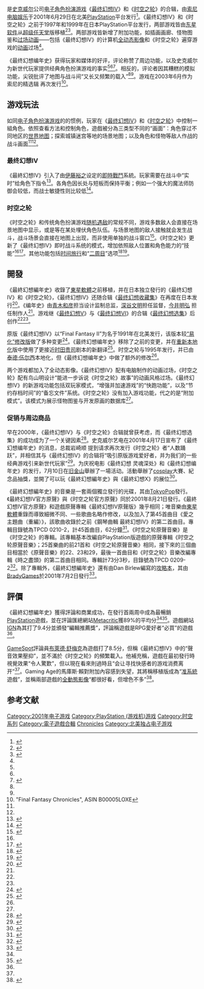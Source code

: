 {{NoteTA
| G1=Games
| G2=Square Enix
}}
{{not|最终幻想水晶编年史系列}}
{{Infobox video game
| title=最终幻想编年史
| english = Final Fantasy Chronicles
| image = File:ffcbox.jpg
| developer = [[Tose|Tose]]
| publisher = [[史克威尔|史克威尔]]
| series = [[最终幻想系列|最终幻想系列]]<br />[[时空系列|时空系列]]
| platforms = [[PlayStation|PlayStation]]
| released = {{vgrelease|NA|2001年6月29日<ref name="releasedate" />}}
| genre = [[电子角色扮演游戏|角色扮演]]（RPG）
| modes = [[单人电子游戏|单人]]、[[多人电子游戏|多人]]<ref name="official">{{cite web | author=N/A | title=FINAL FANTASY CHRONICLES | url=http://na.square-enix.com/games/FFC/ | work=[http://na.square-enix.com/ Square Enix North America] | accessdate=2007-06-02 | archive-date=2007-05-21 | archive-url=https://web.archive.org/web/20070521171101/http://na.square-enix.com/games/FFC/ | dead-url=no }}</ref>
}}

{{vgname|最终幻想编年史|en=Final Fantasy Chronicles}}是[[史克威尔|史克威尔]]公司[[电子角色扮演游戏|电子角色扮演游戏]]《[[最终幻想IV|最终幻想IV]]》和《[[时空之轮|时空之轮]]》的合辑，由[[索尼电脑娱乐|索尼电脑娱乐]]于2001年6月29日在北美[[PlayStation|PlayStation]]平台发行<ref name="releasedate">{{cite web | title=Final Fantasy Chronicles | url=http://www.gamespot.com/ps/rpg/finalfantasychronicles/tech_info.html?om_act=convert&om_clk=stats&tag=stats;techinfo | work=[http://www.gamespot.com/ GameSpot] | accessdate=2008-06-29 | archive-date=2009-02-20 | archive-url=https://web.archive.org/web/20090220065859/http://www.gamespot.com/ps/rpg/finalfantasychronicles/tech_info.html?om_act=convert&om_clk=stats&tag=stats%3Btechinfo | dead-url=no }}</ref>。《最终幻想IV》和《时空之轮》之前于1997年和1999年在日本PlayStation平台发行，两部游戏皆由[[东星软件|东星软件]]从[[超级任天堂|超级任天堂]]版移植<ref name="releasedateCT">{{cite web | title=Chrono Trigger for PS | url=http://www.gamespot.com/ps/rpg/chronotrigger/index.html?q=Chrono%20Trigger | work=[http://www.gamespot.com/ GameSpot] | accessdate=2007-03-03 | archive-date=2007-09-30 | archive-url=https://web.archive.org/web/20070930133222/http://www.gamespot.com/ps/rpg/chronotrigger/index.html?q=Chrono%20Trigger | dead-url=no }}</ref><ref name="releasedateFF4">{{cite web | title=Final Fantasy IV for PS | url=http://www.gamespot.com/ps/rpg/finalfantasy4/index.html?q=Final%20Fantasy%20IV | work=[http://www.gamespot.com/ GameSpot] | accessdate=2007-03-03 | archive-date=2007-09-29 | archive-url=https://web.archive.org/web/20070929164427/http://www.gamespot.com/ps/rpg/finalfantasy4/index.html?q=Final%20Fantasy%20IV | dead-url=no }}</ref>。两部游戏皆新增了附加功能，如插画画廊、怪物图鉴和[[过场动画|过场动画]]——包括《最终幻想IV》的计算机[[全动态影像|全动态影像]]和《时空之轮》遍穿游戏的[[动画|动画]]过场<ref name="IGN" />。

《最终幻想编年史》获得玩家和媒体的好评，评论称赞了周边功能，以及史克威尔为新世代玩家提供经典角色扮演游戏的事实<ref name="IGN" /><ref name="Spot" /><ref name="loadtime">{{Cite book | year=2001 | title=Official U.S. PlayStation Magazine August 2001; issue 47 | editor=Kennedy, Sam | page=107 | publisher=Ziff Davis Media Inc.}}</ref>。相反的，评论者因其糟糕的模拟功能，尖锐批评了地图与战斗间“又长又频繁的载入”<ref name="Spot" /><ref name="loadtime" />。游戏在2003年6月作为索尼的精选辑<!-- [[Greatest_Hits|Greatest Hits]] -->再次发行<ref>"Final Fantasy Chronicles", ASIN B00005LOXE</ref>。

== 游戏玩法 ==

如同[[电子角色扮演游戏|电子角色扮演游戏]]的的惯例，玩家在《[[最终幻想IV|最终幻想IV]]》和《[[时空之轮|时空之轮]]》中控制一組角色。依照查看方法和控制角色，遊戲被分為三类型不同的“画面”：角色穿过不同地区的[[overworld|世界地图]]；探索城镇迷宫等地的场景地图；以及角色和怪物等敌人作战的战斗画面<ref name="iiinstructions" /><ref name="npreview2" />。

=== 最终幻想IV ===
{{main|最终幻想IV#遊戲玩法|l1=《最終幻想IV》的遊戲玩法}}

《最終幻想IV》引入了由[[伊藤裕之|伊藤裕之]]设定的[[即時戰鬥|即時戰鬥]]系統。玩家需要在战斗中“实时”给角色下指令<ref name="gafreview">{{cite web | author=Johnson, Robert | title=Final Fantasy IV Review | date=2003-04-28 | url=http://www.gamesarefun.com/gamesdb/review.php?reviewid=197 | publisher=GamesAreFun | accessdate=2006-09-10 | archive-date=2006-09-03 | archive-url=https://web.archive.org/web/20060903123650/http://www.gamesarefun.com/gamesdb/review.php?reviewid=197 | dead-url=no }}</ref>。各角色因长处与短板而保持平衡；例如一个强大的魔法师防御会较低，而战士敏捷性则比较低<ref name="iiinstructions">{{cite book | year=1991 | editor=Square Co., Ltd. | title=Final Fantasy II instruction manual | page=74 | publisher=Square Co., Ltd. | id=SFS-F4-USA-1}}</ref>。

=== 时空之轮 ===
{{main|时空之轮#游戏玩法|l1=《时空之轮》的游戏玩法}}

《时空之轮》和传统角色扮演游戏[[随机遇敌|随机遇敌]]的常规不同，游戏多数敌人会直接在场景地图中显示，或是等在某处埋伏角色队伍。与场景地图的敌人接触就会发生战斗，战斗场景会直接在地图上出现，而非使用单独的战斗窗口<ref name="npreview2">{{Cite journal |volume=74 |journal=[[Nintendo_Power|Nintendo Power]] |title=Epic Center: Chrono Trigger |pages=53|date=July 1995}}</ref>。《时空之轮》更新了《最终幻想IV》即时战斗系统的模式，增加依照敌人位置和角色能力的“技能”<ref name="npreview2" /><ref name="Battle 2.0">{{cite video game | title =Chrono Trigger | developer =Square Co., Ltd. | publisher =Square Soft, Inc. | date=1995-08-22 | platform =Super Nintendo Entertainment System | quote='''Menu screen:''' Active Time Battle 2.0}}</ref>。其他功能包括[[时间旅行|时间旅行]]和“[[二周目|二周目]]”选项<ref name="nppreview">{{Cite journal| volume=73 |journal=[[Nintendo_Power|Nintendo Power]] |title=Chrono Trigger: A New Standard for RPGs | pages=37|date=June 1995}}</ref><ref name="dsultimania">{{cite book | year=2009 | editor=Studio BentStuff | title=Chrono Trigger Ultimania | pages=581 | language=ja | publisher=Square Enix | url=http://www.chronocompendium.com/Term/Supporting_Material_Translation.html#Chrono_Trigger_Ultimania | isbn=978-4-7575-2469-9 | access-date=2013-10-12 | archive-date=2010-11-19 | archive-url=https://web.archive.org/web/20101119231921/http://chronocompendium.com/Term/Supporting_Material_Translation.html#Chrono_Trigger_Ultimania | dead-url=no }}</ref>。

== 開發 ==

《最終幻想編年史》收錄了[[東星軟體|東星軟體]]之前移植，并在日本独立發行的《最终幻想IV》和《时空之轮》，《最终幻想IV》还随合辑《[[最终幻想收藏集|最终幻想收藏集]]》在再度在日本发行<ref name="releasedateffcc">{{cite web | title=Final Fantasy Collection | url=http://www.gamespot.com/ps/rpg/finalfantasycollection/index.html | work=[http://www.gamespot.com/ GameSpot] | accessdate=2007-03-09 | archive-date=2007-04-01 | archive-url=https://web.archive.org/web/20070401134716/http://www.gamespot.com/ps/rpg/finalfantasycollection/index.html | dead-url=no }}</ref>。《编年史》由[[青木和彦|青木和彦]]担当设计监制总监，[[深谷文明|深谷文明]]担任监督，[[今井明弘|今井明弘]]<!-- いまいあきひろ -->担任制作人<ref name="Chronicles" />。游戏继《[[最终幻想V|最终幻想V]]》与《[[最终幻想VI|最终幻想VI]]》的合辑《[[最终幻想选集|最终幻想选集]]》后创作<ref name="Spot" /><ref name="Anth" />。

原版《最终幻想IV》以“Final Fantasy II”为名于1991年在北美发行，该版本较[[最终幻想IV#北美本地化|“易化”修改版]]做了多种变更<ref name="ffcompendium-translation">{{cite web | author=Kelley, Ian | title=FF4j/FF4j Easytype Changes FAQ | url=http://www.ffcompendium.com/h/faqs/ff4versions.txt | work=[http://www.ffcompendium.com/ FFCompendium] | accessdate=2006-09-12 | archive-date=2006-05-29 | archive-url=https://web.archive.org/web/20060529144817/http://www.ffcompendium.com/h/faqs/ff4versions.txt | dead-url=no }}</ref>。《最终幻想编年史》移除了之前的变更，并在[[本地化|重新本地化]]版中使用了更接近[[时田贵司|时田贵司]]剧本的新翻译<ref name="Chronicles">{{cite book | year=2001 | editor=Square Enix staff | title=Final Fantasy Chronicles instruction manual | page=54 | publisher=Square Enix | id=SLUS-01360}}</ref>。时空之轮与1995年发行，并已由[[泰德·伍尔西|泰德·伍尔西]]本地化，但《最终幻想编年史》中做了额外的修改<ref name="Spot" />。

两个游戏都加入了全动态影像。《最终幻想IV》配有电脑制作的动画过场，《时空之轮》配有鸟山明设计“能进一步诉说《时空之轮》故事”的动画风格过场。《最终幻想IV》的新游戏功能包括双玩家模式，“增强并加速游戏”的“快跑功能”，以及“节约存档时间”的“备忘文件”系统。《时空之轮》没有加入游戏功能，代之的是“附加模式”。该模式为展示怪物图鉴与开发原画的数据库<ref name="official" />。

=== 促销与周边商品 ===
{{see also|最终幻想IV的音乐|时空之轮的音乐}}

早在2000年，《最终幻想IV》与《时空之轮》合辑就曾获考虑，而《最终幻想选集》的成功成为了一个关键因素<ref name="Anth">{{cite web | author=Wanlin, Matthew | title=Classic Square Titles to be Ported to the PlayStation? | url=http://www.rpgamer.com/news/Q4-2000/121900a.html | work=[http://www.rpgamer.com/ RPGamer] | accessdate=2007-07-02 | deadurl=yes | archiveurl=https://www.webcitation.org/67Euh35il?url=http://www.rpgamer.com/news/Q4-2000/121900a.html | archivedate=2012年4月27日 }}</ref>。史克威尔艺电在2001年4月17日宣布了《最终幻想编年史》的消息，总裁岩崎顺<!-- いわさきじゅん -->提到请求再次发行《时空之轮》者“人数踊跃”，并相信其与《最终幻想IV》的合辑将“吸引原版游戏爱好者，并为我们的一些经典游戏引来新世代玩家”<ref>{{cite web | author=IGN staff | title=Chrono Trigger and FF IV Confirmed for US Release | url=http://psx.ign.com/articles/093/093510p1.html | work=[http://psx.ign.com/ IGN PlayStation] | accessdate=2007-07-02 | archive-date=2007-06-30 | archive-url=https://web.archive.org/web/20070630204418/http://psx.ign.com/articles/093/093510p1.html | dead-url=no }}</ref>。为庆祝电影《最终幻想 灵魂深处》和《最终幻想编年史》的发行，7月10日在[[旧金山|旧金山]]舉辦了一場活动。活動舉辦了[[cosplay|cosplay]]大賽、紀念品抽獎，並開了可以玩《最終幻想編年史》與《最終幻想X》的展位<ref>{{cite web | author=Ahmed, Shahed | title=Final Fantasy fan day | url=http://www.gamespot.com/ps/rpg/finalfantasychronicles/news.html?sid=2779055 | work=[http://www.gamespot.com/ GameSpot] | accessdate=2007-07-02 | archive-date=2007-09-30 | archive-url=https://web.archive.org/web/20070930013440/http://www.gamespot.com/ps/rpg/finalfantasychronicles/news.html?sid=2779055 | dead-url=no }}</ref>。

《最終幻想編年史》的音樂是一套兩個獨立發行的光碟，其由[[TokyoPop|TokyoPop]]發行。《最終幻想IV官方原聲》與《时空之轮官方原聲》同於2001年8月21日發行。《最終幻想IV官方原聲》和遊戲原聲專輯《最終幻想IV原聲版》幾乎相同；唯音樂由[[東星軟體|東星軟體]]重錄而導致細微不同、一些歌曲名略作修改，以及加入了第45首曲目《愛之主題曲（重編）》，該歌曲收錄於之前《鋼琴曲輯 最終幻想IV》的第二首曲目。專輯目錄號為TPCD 0210-2，計45首曲目，62分鐘<ref name="SEMOFFCinfo">{{cite web | author=Square Enix Music Online | title=Final Fantasy IV Official Soundtrack: Music from Final Fantasy Chronicles - Album Information | url=http://www.squareenixmusic.com/albums/f/ff4official.shtml | work=Square Enix Music | accessdate=2008-02-23 | archive-date=2012-09-15 | archive-url=https://web.archive.org/web/20120915160903/http://www.squareenixmusic.com/albums/f/ff4official.shtml | dead-url=no }}</ref>。《时空之轮原聲音樂》是《时空之轮》的專輯。該專輯基本改編自PlayStation版遊戲的原聲專輯《时空之轮原聲音樂》；25首樂曲的前21首和《时空之轮原聲音樂》相同，接下來的三個曲目相當於《原聲音樂》的22、23和29，最後一首曲目和《时空之轮》音樂改編專輯《時之盡頭》的第二首曲目相同。專輯計73分3秒，目錄號為TPCD 0209-2<ref name="RPGFCTFFC">{{cite web|url=http://www.rpgfan.com/soundtracks/ctchronicles/index.html|title=Chrono Trigger Official Soundtrack: Music From Final Fantasy Chronicles|publisher=RPGFan|author=Gann, Patrick|date=2006-10-05|accessdate=2009-04-23|archive-date=2009-02-21|archive-url=https://web.archive.org/web/20090221153844/http://rpgfan.com/soundtracks/ctchronicles/index.html|dead-url=no}}</ref>。除了專輯外，《最終幻想編年史》還有由Dan Birlew編寫的[[攻略本|攻略本]]，其由[[BradyGames|BradyGames]]於2001年7月2日發行<ref>{{cite book|last=Birlew|first=Dan|title=Final Fantasy Chronicles Official Strategy Guide|publisher=[[BradyGames|BradyGames]]|date=2001-07-02|isbn=0-7440-0073-4}}</ref>。

== 評價 ==

{{VG Reviews
| GamePro = 5/5<ref name="Pro">{{cite web|last="UNCLEDUST" |url=http://www.gamepro.com/article/reviews/14924/final-fantasy-chronicles-final-fantasy-iv/ |title=Review: Final Fantasy Chronicles for PlayStation on Gamepro.com. |publisher=[[GamePro|GamePro]] |date=2001-06-26 |accessdate=2008-06-29 |archiveurl=https://web.archive.org/web/20080919061146/http://www.gamepro.com/article/reviews/14924/final-fantasy-chronicles-final-fantasy-iv/ |archivedate=2008-09-19 |deadurl=yes }}</ref>
| GSpot = 9/10<ref name="Spot">{{cite web|last=Shoemaker|first=Brad|url=http://www.gamespot.com/ps/rpg/finalfantasychronicles/review.html|title=Final Fantasy Chronicles for PlayStation Review - PlayStation Final Fantasy Chronicles Review|publisher=[[Gamespot|Gamespot]]|pages=1–2|date=2001-07-06|accessdate=2008-06-29|archive-date=2008-12-07|archive-url=https://web.archive.org/web/20081207233645/http://www.gamespot.com/ps/rpg/finalfantasychronicles/review.html|dead-url=no}}</ref>
| IGN = 9.4/10<ref name="IGN">{{cite web |last=IGN Staff |url=http://psx.ign.com/articles/166/166322p1.html |title=IGN: Final Fantasy Chronicles Review |publisher=[[IGN.com|IGN.com]] |date=2001-07-18 |accessdate=2008-06-29 |deadurl=yes |archiveurl=https://www.webcitation.org/60eLEcdUY?url=http://psx.ign.com/articles/166/166322p1.html |archivedate=2011-08-03 }}</ref>
| EGM = 8.33/10<ref name="GameRankings" /><ref name="EGM2">{{Cite book|year=2001|title=Electronic Gaming Monthly August 2001; issue 145|editor=Hsu, Dan "Shoe"|page=112| publisher=Ziff Davis Media Inc.}}</ref>
| OPM = 4/5<ref name="loadtime" />
|
| MC = 89/100<ref name="MC">{{cite web|url=http://www.metacritic.com/games/platforms/psx/finalfantasychronicles?q=final%20fantasy%20chronicles|title=Final Fantasy Chronicles (psx: 2001): Reviews|publisher=[[Metacritic|Metacritic]]|accessdate=2008-06-28|archive-date=2012-04-27|archive-url=https://www.webcitation.org/67Eup8QYU?url=http://www.metacritic.com/redirectcritic?p=psx|dead-url=no}}</ref>
| GR = 87%<ref name="GameRankings">{{cite web|url=http://www.gamerankings.com/ps/477343-final-fantasy-chronicles/index.html|title=Final Fantasy Chronicles Reviews|publisher=[[Game_Rankings|Game Rankings]]|accessdate=2008-06-29|archive-date=2012-01-31|archive-url=https://www.webcitation.org/655mdrtux?url=http://www.gamerankings.com/ps/477343-final-fantasy-chronicles/index.html|dead-url=no}}</ref>
|
| award1 = [[IGN|IGN]]讀者推薦<ref name="IGN" />
| award2 = 《[[GamePro|GamePro]]》編輯推薦<ref name="Pro" />
| award3 = 《[[Electronic_Gaming_Monthly|電子遊戲月刊]]》銀獎<ref name="EGM2" />
}}

《最終幻想編年史》獲得評論和商業成功，在發行首兩周中成為最暢銷[[PlayStation|PlayStation]]遊戲，並在評論匯總網站[[Metacritic|Metacritic]]獲89%的平均分<ref name="MC" /><ref name="ngi">{{cite web | date=2001-07-13 | title=Final Fantasy Chronicles Tops the Charts | url=http://psx.ign.com/articles/096/096465p1.html | work=[http://psx.ign.com/articles/096/096465p1.html IGN] | accessdate=2007-03-28 | archive-date=2006-09-15 | archive-url=https://web.archive.org/web/20060915083421/http://psx.ign.com/articles/096/096465p1.html | dead-url=no }}</ref>。遊戲網站[[IGN|IGN]]為其打了9.4分並頒發“編輯推薦獎”，評論稱遊戲是RPG愛好者“必買”的遊戲<ref name="IGN" />。

[[GameSpot|GameSpot]]評論員[[布萊德·舒梅克|布萊德·舒梅克]]為遊戲打了8.5分，但稱《最終幻想IV》中的“聲音效果壓抑”，並不滿於《时空之轮》的頻繁載入。他補充稱，遊戲在最初發行時視覺效果“令人驚歎”，但以現在看來則過時且“会让寻找快感者的游戏消费离开”<ref name="Spot" />。Gaming Age的馬庫斯·賴對附加內容感到失望，其將稱移植版成為“[[准系統|准系統]]遊戲”，並稱兩部遊戲的[[全動態影像|全動態影像]]“都很好看，但增色不多”<ref>{{cite web | title=Final Fantasy Chronicles Review for PlayStation | url=http://www.gaming-age.com/cgi-bin/reviews/review.pl?sys=psx&game=ffc | work=[http://www.gaming-age.com/ Gaming Age] | accessdate=2007-07-02 | deadurl=yes | archiveurl=https://www.webcitation.org/67Ev2fxvB?url=http://www.gaming-age.com/404.html | archivedate=2012年4月27日 }}</ref>。

== 参考文献 ==
{{Reflist}}

{{最终幻想系列|FF=FFIV}}
{{时空系列}}

{{DEFAULTSORT:Final Fantasy Chronicles}}
[[Category:2001年电子游戏|Category:2001年电子游戏]]
[[Category:PlayStation_(游戏机)游戏|Category:PlayStation (游戏机)游戏]]
[[Category:时空系列|Category:时空系列]]
[[Category:電子遊戲合輯|Category:電子遊戲合輯]]
[[Category:最終幻想IV|Chronicles]]
[[Category:北美独占电子游戏|Category:北美独占电子游戏]]